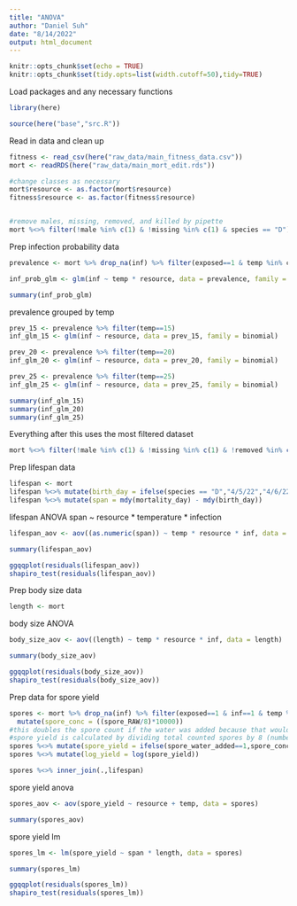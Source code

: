 ```yaml
---
title: "ANOVA"
author: "Daniel Suh"
date: "8/14/2022"
output: html_document
---
```


```r
knitr::opts_chunk$set(echo = TRUE)
knitr::opts_chunk$set(tidy.opts=list(width.cutoff=50),tidy=TRUE)
```

Load packages and any necessary functions
```r
library(here)

source(here("base","src.R"))
```

Read in data and clean up
```r
fitness <- read_csv(here("raw_data/main_fitness_data.csv"))
mort <- readRDS(here("raw_data/main_mort_edit.rds"))

#change classes as necessary
mort$resource <- as.factor(mort$resource)
fitness$resource <- as.factor(fitness$resource)


#remove males, missing, removed, and killed by pipette
mort %<>% filter(!male %in% c(1) & !missing %in% c(1) & species == "D")
```

Prep infection probability data
```r
prevalence <- mort %>% drop_na(inf) %>% filter(exposed==1 & temp %in% const_temp) #remove observations with NA for infection status
```

```r
inf_prob_glm <- glm(inf ~ temp * resource, data = prevalence, family = binomial)

summary(inf_prob_glm)
```

prevalence grouped by temp
```r
prev_15 <- prevalence %>% filter(temp==15)
inf_glm_15 <- glm(inf ~ resource, data = prev_15, family = binomial)

prev_20 <- prevalence %>% filter(temp==20)
inf_glm_20 <- glm(inf ~ resource, data = prev_20, family = binomial)

prev_25 <- prevalence %>% filter(temp==25)
inf_glm_25 <- glm(inf ~ resource, data = prev_25, family = binomial)

summary(inf_glm_15)
summary(inf_glm_20)
summary(inf_glm_25)
```


Everything after this uses the most filtered dataset
```r
mort %<>% filter(!male %in% c(1) & !missing %in% c(1) & !removed %in% c(1) & !KBP %in% c(1) & temp %in% const_temp & species == "D")
```


Prep lifespan data
```r
lifespan <- mort
lifespan %<>% mutate(birth_day = ifelse(species == "D","4/5/22","4/6/22"))
lifespan %<>% mutate(span = mdy(mortality_day) - mdy(birth_day))
```

lifespan ANOVA
span ~ resource * temperature * infection
```r
lifespan_aov <- aov((as.numeric(span)) ~ temp * resource * inf, data = lifespan)

summary(lifespan_aov)

ggqqplot(residuals(lifespan_aov))
shapiro_test(residuals(lifespan_aov))
```

Prep body size data
```r
length <- mort
```

body size ANOVA
```r
body_size_aov <- aov((length) ~ temp * resource * inf, data = length)

summary(body_size_aov)

ggqqplot(residuals(body_size_aov))
shapiro_test(residuals(body_size_aov))
```

Prep data for spore yield
```r
spores <- mort %>% drop_na(inf) %>% filter(exposed==1 & inf==1 & temp %in% const_temp & species == "D") %>%
  mutate(spore_conc = ((spore_RAW/8)*10000))
#this doubles the spore count if the water was added because that would make it twice as dilute
#spore yield is calculated by dividing total counted spores by 8 (number of cells used in hemocytomer) and then multiplying by 10000 to get spores/mL
spores %<>% mutate(spore_yield = ifelse(spore_water_added==1,spore_conc*0.5,spore_conc*0.25))
spores %<>% mutate(log_yield = log(spore_yield))

spores %<>% inner_join(.,lifespan)
```

spore yield anova
```r
spores_aov <- aov(spore_yield ~ resource + temp, data = spores)

summary(spores_aov)
```

spore yield lm
```r
spores_lm <- lm(spore_yield ~ span * length, data = spores)

summary(spores_lm)

ggqqplot(residuals(spores_lm))
shapiro_test(residuals(spores_lm))
```

